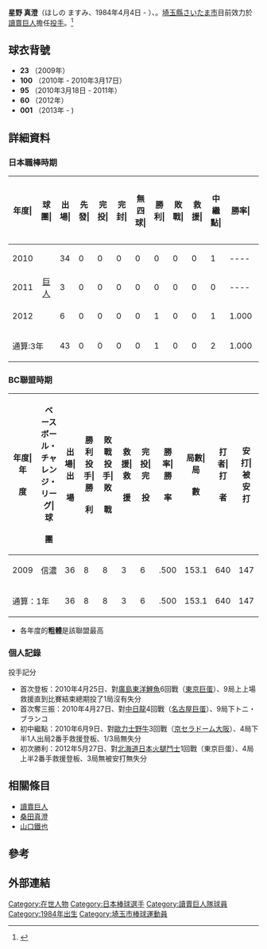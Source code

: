 {{Infobox NPB player|
bgcolor1=#f60|
bgcolor2=#000|
textcolor1=#000|
textcolor2=#f93|
name=星野 真澄|
image= Giants hoshino.JPG|
width=280|
birthdate= {{birth date and age| 1984|4|4 }}|
position=投手|
team=讀賣巨人|
number=001|
bats=左|
throws=左|
debutyear=2007年4月4日|
debutteam=|
statyear=2010年|
stat1label=勝—敗—救援|
stat1value=|
stat3label=[[防禦率|防禦率]]|
stat3value=
stat4label=[[三振|奪三振]]|
stat4value=|
teams=<nowiki></nowiki>
* 埼玉榮高等學校
* 愛知工業大學硬式野球部
* バイタルネット硬式野球部
* 信濃大羚羊 (2009)
* [[讀賣巨人|讀賣巨人]] (2010 - )
}}

'''星野 真澄'''（ほしの ますみ、1984年4月4日 - ）、。[[埼玉縣|埼玉縣]][[さいたま市|さいたま市]]目前效力於[[讀賣巨人|讀賣巨人]]擔任[[投手|投手]]。<ref>{{Cite web |url=http://bis.npb.or.jp/players/21225131.html |title=個人年度別成績 【星野真澄 （読売ジャイアンツ）】 |access-date=2010-05-26 |archive-date=2015-11-21 |archive-url=https://web.archive.org/web/20151121135514/http://bis.npb.or.jp/players/21225131.html |dead-url=no }}</ref>

==球衣背號==
* '''23''' （2009年）
* '''100''' （2010年 - 2010年3月17日）
* '''95''' （2010年3月18日 - 2011年）
* '''60''' （2012年）
* '''001''' （2013年 -  )

== 詳細資料 ==
=== 日本職棒時期 ===
{| class="wikitable" style="text-align:right; font-size:small"
|-bgcolor="#efefef"
!年度|!!球團|!!出場|!!先發|!!完投|!!完封|!!無四球|!!勝利|!!敗戰|!!救援|!!中繼點|!!勝率|!!打者|!!投球局數|!!被安打|!!被全壘打|!!保送|!!敬遠|!!觸身球|!!奪三振|!!暴投|!!犯規|!!失分|!!自責分|!!防禦率|!!WHIP
|-
|style="text-align:center"|2010
|rowspan="3" style="text-align:center"|[[讀賣巨人|巨人]]
|34||0||0||0||0||0||0||0||1||----||156||34.1||32||7||18||1||3||24||1||0||17||15||3.93||1.46
|-
|style="text-align:center;"|2011
|3||0||0||0||0||0||0||0||0||----||13||2.2||3||0||2||0||1||1||0||0||4||4||13.50||1.88
|-
|style="text-align:center;"|2012
|6||0||0||0||0||1||0||0||1||1.000||41||10.1||9||1||1||0||1||7||0||0||4||4||3.48||0.97
|-
!colspan="2"|通算:3年
|43||0||0||0||0||1||0||0||2||1.000||220||47.1||44||8||21||1||5||32||1||0||25||23||4.37||1.37
|}

=== BC聯盟時期 ===
{| class="wikitable" style="text-align:right; font-size:small"
|-bgcolor="#efefef"
!年度|年<br><br>度!!ベースボール・チャレンジ・リーグ|球<br><br>團!!出場|出<br><br>場!!勝利投手|勝<br><br>利!!敗戰投手|敗<br><br>戰!!救援|救<br><br>援!!完投|完<br><br>投!!勝率|勝<br><br>率!!局數|局<br><br>數!!打者|打<br><br>者!!安打|被<br>安<br>打!!本壘打|被<br>本<br>壘<br>打!!三振|奪<br>三<br>振!!四球|被<br>四<br>球!!死球|被<br>死<br>球!!失分|失<br><br>分!!自責分|自<br>責<br>分!!暴投|暴<br><br>投!!投手犯規|投<br>手<br>犯<br>規!!暴投|暴<br><br>投!!防禦率|防<br>禦<br>率
|-
|style="text-align:center"|2009
|rowspan="1" style="text-align:center;"|信濃
|36||8||8||3||6||.500||153.1||640||147||9||128||36||9||57||48||7||0||1||2.82   
|-
!colspan="2"|通算：1年
|36||8||8||3||6||.500||153.1||640||147||9||128||36||9||57||48||7||0||1||2.82   
|}
* 各年度的'''粗體'''是該聯盟最高

=== 個人記錄 ===
;投手記分
* 首次登板：2010年4月25日、對[[廣島東洋鯉魚|廣島東洋鯉魚]]6回戰（[[東京巨蛋|東京巨蛋]]）、9局上上場救援直到比賽結束總期投了1局沒有失分
* 首次奪三振：2010年4月27日、對[[中日龍|中日龍]]4回戰（[[名古屋巨蛋|名古屋巨蛋]]）、9局下トニ・ブランコ
* 初中繼點：2010年6月9日、對[[歐力士野牛|歐力士野牛]]3回戰（[[大阪巨蛋|京セラドーム大阪]]）、4局下半1人出局2番手救援登板、1/3局無失分
* 初次勝利：2012年5月27日、對[[北海道日本火腿鬥士|北海道日本火腿鬥士]]1回戰（東京巨蛋）、4局上半2番手救援登板、3局無被安打無失分

==相關條目==
*[[讀賣巨人|讀賣巨人]]
*[[桑田真澄|桑田真澄]]
*[[山口鐵也|山口鐵也]]

==參考==
<div class="references-small">
<references />
</div>
==外部連結==
{{台灣棒球維基館}}
{{讀賣巨人球團球員名單}}
{{讀賣巨人球團名單2010}}

 
{{DEFAULTSORT:Hoshino, Masumi}}
[[Category:在世人物|Category:在世人物]]
[[Category:日本棒球選手|Category:日本棒球選手]]
[[Category:讀賣巨人隊球員|Category:讀賣巨人隊球員]]
[[Category:1984年出生|Category:1984年出生]]
[[Category:埼玉市棒球運動員|Category:埼玉市棒球運動員]]